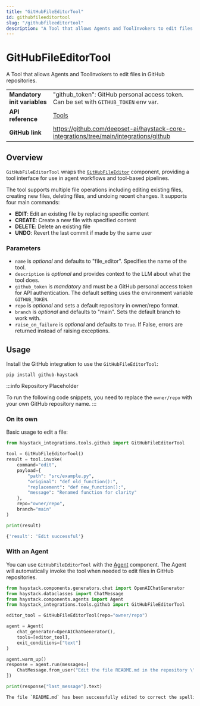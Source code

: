 ```yaml
---
title: "GitHubFileEditorTool"
id: githubfileeditortool
slug: "/githubfileeditortool"
description: "A Tool that allows Agents and ToolInvokers to edit files in GitHub repositories."
---
```


# GitHubFileEditorTool

A Tool that allows Agents and ToolInvokers to edit files in GitHub repositories.

|  |  |
| --- | --- |
| **Mandatory init variables** | "github_token": GitHub personal access token. Can be set with `GITHUB_TOKEN` env var.    |
| **API reference**            | [Tools](/reference/tools-api)                                                            |
| **GitHub link**              | https://github.com/deepset-ai/haystack-core-integrations/tree/main/integrations/github |

## Overview

`GitHubFileEditorTool` wraps the [`GitHubFileEditor`](../../pipeline-components/connectors/githubfileeditor.mdx) component, providing a tool interface for use in agent workflows and tool-based pipelines.

The tool supports multiple file operations including editing existing files, creating new files, deleting files, and undoing recent changes. It supports four main commands:

- **EDIT**: Edit an existing file by replacing specific content
- **CREATE**: Create a new file with specified content
- **DELETE**: Delete an existing file
- **UNDO**: Revert the last commit if made by the same user

### Parameters

- `name` is _optional_ and defaults to "file_editor". Specifies the name of the tool.
- `description` is _optional_ and provides context to the LLM about what the tool does.
- `github_token` is _mandatory_ and must be a GitHub personal access token for API authentication. The default setting uses the environment variable `GITHUB_TOKEN`.
- `repo` is _optional_ and sets a default repository in owner/repo format.
- `branch` is _optional_ and defaults to "main". Sets the default branch to work with.
- `raise_on_failure` is _optional_ and defaults to `True`. If False, errors are returned instead of raising exceptions.

## Usage

Install the GitHub integration to use the `GitHubFileEditorTool`:

```shell
pip install github-haystack
```

:::info
Repository Placeholder

To run the following code snippets, you need to replace the `owner/repo` with your own GitHub repository name.
:::

### On its own

Basic usage to edit a file:

```python
from haystack_integrations.tools.github import GitHubFileEditorTool

tool = GitHubFileEditorTool()
result = tool.invoke(
    command="edit",
    payload={
        "path": "src/example.py",
        "original": "def old_function():",
        "replacement": "def new_function():",
        "message": "Renamed function for clarity"
    },
    repo="owner/repo",
    branch="main"
)

print(result)
```

```bash
{'result': 'Edit successful'}
```

### With an Agent

You can use `GitHubFileEditorTool` with the [Agent](../../pipeline-components/agents-1/agent.mdx) component. The Agent will automatically invoke the tool when needed to edit files in GitHub repositories.

```python
from haystack.components.generators.chat import OpenAIChatGenerator
from haystack.dataclasses import ChatMessage
from haystack.components.agents import Agent
from haystack_integrations.tools.github import GitHubFileEditorTool

editor_tool = GitHubFileEditorTool(repo="owner/repo")

agent = Agent(
    chat_generator=OpenAIChatGenerator(),
    tools=[editor_tool],
    exit_conditions=["text"]
)

agent.warm_up()
response = agent.run(messages=[
    ChatMessage.from_user("Edit the file README.md in the repository \"owner/repo\" and replace the original string 'tpyo' with the replacement 'typo'. This is all context you need.")
])

print(response["last_message"].text)
```

```bash
The file `README.md` has been successfully edited to correct the spelling of 'tpyo' to 'typo'.
```

